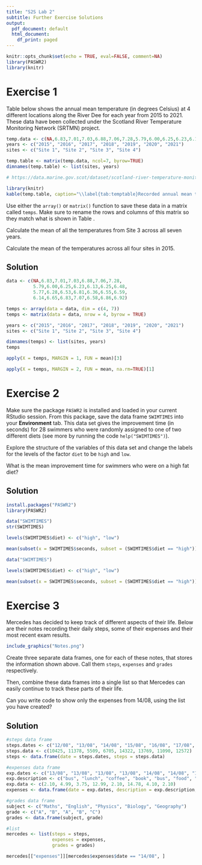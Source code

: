 ```yaml
---
title: "S2S Lab 2"
subtitle: Further Exercise Solutions
output:
  pdf_document: default
  html_document:
    df_print: paged
---
```


```r
knitr::opts_chunk$set(echo = TRUE, eval=FALSE, comment=NA)
library(PASWR2)
library(knitr)
```

# Exercise 1

Table \ref{tab:temptable} below shows the annual mean temperature (in degrees Celsius) at 4 different locations along the River Dee for each year from 2015 to 2021. These data have been collected under the Scotland River Temperature Monitoring Network (SRTMN) project.

```r
temp.data <- c(NA,6.83,7.01,7.03,6.88,7.06,7.28,5.79,6.00,6.25,6.23,6.13,6.25,6.48,5.77,6.28,6.53,6.81,6.36,6.55,6.59,6.14,6.65,6.83,7.07,6.58,6.86,6.92)
years <- c("2015", "2016", "2017", "2018", "2019", "2020", "2021")
sites <- c("Site 1", "Site 2", "Site 3", "Site 4")

temp.table <- matrix(temp.data, ncol=7, byrow=TRUE)
dimnames(temp.table) <- list(sites, years)

# https://data.marine.gov.scot/dataset/scotland-river-temperature-monitoring-network-summary-data-0
```

```r
library(knitr)
kable(temp.table, caption="\\label{tab:temptable}Recorded annual mean temperatures across the River Dee in the years 2015 to 2021")
```

Use either the `array()` or `matrix()` function to save these data in a matrix called `temps`. Make sure to rename the rows and columns of this matrix so they match what is shown in Table \ref{tab:temptable}.

Calculate the mean of all the temperatures from Site 3 across all seven years.

Calculate the mean of the temperatures across all four sites in 2015.

## Solution

```r
data <- c(NA,6.83,7.01,7.03,6.88,7.06,7.28,
          5.79,6.00,6.25,6.23,6.13,6.25,6.48,
          5.77,6.28,6.53,6.81,6.36,6.55,6.59,
          6.14,6.65,6.83,7.07,6.58,6.86,6.92)

temps <- array(data = data, dim = c(4, 7))
temps <- matrix(data = data, nrow = 4, byrow = TRUE)

years <- c("2015", "2016", "2017", "2018", "2019", "2020", "2021")
sites <- c("Site 1", "Site 2", "Site 3", "Site 4")

dimnames(temps) <- list(sites, years)
temps
```

```r
apply(X = temps, MARGIN = 1, FUN = mean)[3]
```

```r
apply(X = temps, MARGIN = 2, FUN = mean, na.rm=TRUE)[1]
```

# Exercise 2

Make sure the package `PASWR2` is installed and loaded in your current RStudio session. From this package, save the data frame `SWIMTIMES` into your **Environment** tab. This data set gives the improvement time (in seconds) for 28 swimmers who were randomly assigned to one of two different diets (see more by running the code `help("SWIMTIMES")`).

Explore the structure of the variables of this data set and change the labels for the levels of the factor `diet` to be `high` and `low`.

What is the mean improvement time for swimmers who were on a high fat diet?

## Solution

```r
install.packages("PASWR2")
library(PASWR2)

data("SWIMTIMES")
str(SWIMTIMES)

levels(SWIMTIMES$diet) <- c("high", "low")

mean(subset(x = SWIMTIMES$seconds, subset = (SWIMTIMES$diet == "high")))
```

```r
data("SWIMTIMES")

levels(SWIMTIMES$diet) <- c("high", "low")

mean(subset(x = SWIMTIMES$seconds, subset = (SWIMTIMES$diet == "high")))
```

\newpage

# Exercise 3

Mercedes has decided to keep track of different aspects of their life. Below are their notes recording their daily steps, some of their expenses and their most recent exam results.

```r
include_graphics("Notes.png")
```


Create three separate data frames, one for each of these notes, that stores the information shown above. Call them `steps`, `expenses` and `grades` respectively.

Then, combine these data frames into a single list so that Mercedes can easily continue to track these parts of their life.

Can you write code to show only the expenses from 14/08, using the list you have created?


## Solution

```r
#steps data frame
steps.dates <- c("12/08", "13/08", "14/08", "15/08", "16/08", "17/08", "18/08", "19/08")
steps.data <- c(10425, 11378, 5509, 6705, 14322, 13769, 11090, 12572)
steps <- data.frame(date = steps.dates, steps = steps.data)

#expenses data frame
exp.dates <- c("13/08", "13/08", "13/08", "13/08", "14/08", "14/08", "14/08", "15/08")
exp.description <- c("bus", "lunch", "coffee", "book", "bus", "food", "coffee", "bus")
exp.data <- c(2.10, 4.99, 3.75, 12.99, 2.10, 14.78, 4.10, 2.10)
expenses <- data.frame(date = exp.dates, description = exp.description, cost = exp.data)

#grades data frame
subject <- c("Maths", "English", "Physics", "Biology", "Geography")
grade <- c("A", "B", "A", "B", "C")
grades <- data.frame(subject, grade)

#list
mercedes <- list(steps = steps,
                 expenses = expenses,
                 grades = grades)

mercedes[["expenses"]][mercedes$expenses$date == "14/08", ]
```




